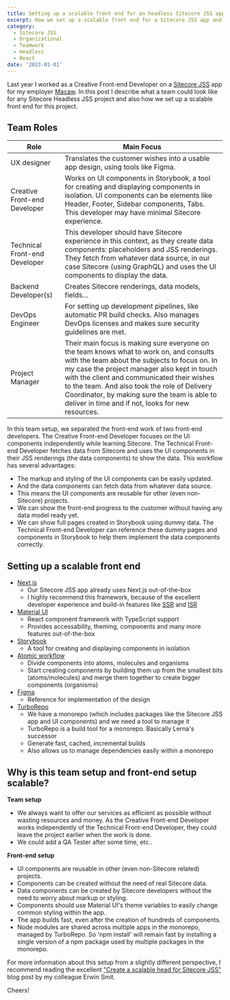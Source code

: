 ```yaml
---
title: Setting up a scalable front end for an headless Sitecore JSS app in a multidisciplinary team
excerpt: How we set up a scalable front end for a Sitecore JSS app and what roles and competences could be in a team for any related project.
category:
  - Sitecore JSS
  - Organizational
  - Teamwork
  - Headless
  - React
date: '2023-01-01'
---
```


Last year I worked as a Creative Front-end Developer on a [Sitecore JSS](https://doc.sitecore.com/xp/en/developers/hd/190/sitecore-headless-development/introducing-sitecore-javascript-rendering-sdk.html) app for my employer [Macaw](https://macaw.nl).
In this post I describe what a team could look like for any Sitecore Headless JSS project and also how we set up a scalable front end for this project.

## Team Roles

| Role                          | Main Focus                                                                                                                                                                                                                                                                                                                                                                                  |
| ----------------------------- | ------------------------------------------------------------------------------------------------------------------------------------------------------------------------------------------------------------------------------------------------------------------------------------------------------------------------------------------------------------------------------------------- |
| UX designer                   | Translates the customer wishes into a usable app design, using tools like Figma.                                                                                                                                                                                                                                                                                                            |
| Creative Front-end Developer  | Works on UI components in Storybook, a tool for creating and displaying components in isolation. UI components can be elements like Header, Footer, Sidebar components, Tabs. This developer may have minimal Sitecore experience.                                                                                                                                                          |
| Technical Front-end Developer | This developer should have Sitecore experience in this context, as they create data components: placeholders and JSS renderings. They fetch from whatever data source, in our case Sitecore (using GraphQL) and uses the UI components to display the data.                                                                                                                                 |
| Backend Developer(s)          | Creates Sitecore renderings, data models, fields...                                                                                                                                                                                                                                                                                                                                         |
| DevOps Engineer               | For setting up development pipelines, like automatic PR build checks. Also manages DevOps licenses and makes sure security guidelines are met.                                                                                                                                                                                                                                              |
| Project Manager               | Their main focus is making sure everyone on the team knows what to work on, and consults with the team about the subjects to focus on. In my case the project manager also kept in touch with the client and communicated their wishes to the team. And also took the role of Delivery Coordinator, by making sure the team is able to deliver in time and if not, looks for new resources. |

In this team setup, we separated the front-end work of two front-end developers. The Creative Front-end Developer focuses on the UI components independently while learning Sitecore.
The Technical Front-end Developer fetches data from Sitecore and uses the UI components in their JSS renderings (the data components) to show the data. This workflow has several advantages:

- The markup and styling of the UI components can be easily updated.
- And the data components can fetch data from whatever data source.
- This means the UI components are reusable for other (even non-Sitecore) projects.
- We can show the front-end progress to the customer without having any data model ready yet.
- We can show full pages created in Storybook using dummy data. The Technical Front-end Developer can reference these dummy pages and components in Storybook to help them implement the data components correctly.

## Setting up a scalable front end

- [Next.js](https://nextjs.org/)
  - Our Sitecore JSS app already uses Next.js out-of-the-box
  - I highly recommend this framework, because of the excellent developer experience and build-in features like [SSR](https://nextjs.org/docs/basic-features/data-fetching/get-server-side-props) and [ISR](https://nextjs.org/docs/basic-features/data-fetching/incremental-static-regeneration)
- [Material UI](https://mui.com/material-ui/getting-started/overview/)
  - React component framework with TypeScript support
  - Provides accessability, theming, components and many more features out-of-the-box
- [Storybook](https://storybook.js.org)
  - A tool for creating and displaying components in isolation
- [Atomic workflow](https://atomicdesign.bradfrost.com/table-of-contents/)
  - Divide components into atoms, molecules and organisms
  - Start creating components by building them up from the smallest bits (atoms/molecules) and merge them together to create bigger components (organisms)
- [Figma](https://figma.com)
  - Reference for implementation of the design
- [TurboRepo](https://turbo.build/)
  - We have a monorepo (which includes packages like the Sitecore JSS app and UI components) and we need a tool to manage it
  - TurboRepo is a build tool for a monorepo. Basically Lerna's successor
  - Generate fast, cached, incremental builds
  - Also allows us to manage dependencies easily within a monorepo

## Why is this team setup and front-end setup scalable?

**Team setup**

- We always want to offer our services as efficient as possible without wasting resources and money. As the Creative Front-end Developer works independently of the Technical Front-end Developer, they could leave the project earlier when the work is done.
- We could add a QA Tester after some time, etc..

**Front-end setup**

- UI components are reusable in other (even non-Sitecore related) projects.
- Components can be created without the need of real Sitecore data.
- Data components can be created by Sitecore developers without the need to worry about markup or styling.
- Components should use Material UI's theme variables to easily change common styling within the app.
- The app builds fast, even after the creation of hundreds of components.
- Node modules are shared across multiple apps in the monorepo, managed by TurboRepo. So 'npm install' will remain fast by installing a single version of a npm package used by multiple packages in the monorepo.

For more information about this setup from a slightly different perspective, I recommend reading the excellent ["Create a scalable head for Sitecore JSS"](https://www.erwinsmit.com/scalable-head/) blog post by my colleague Erwin Smit.

Cheers!
